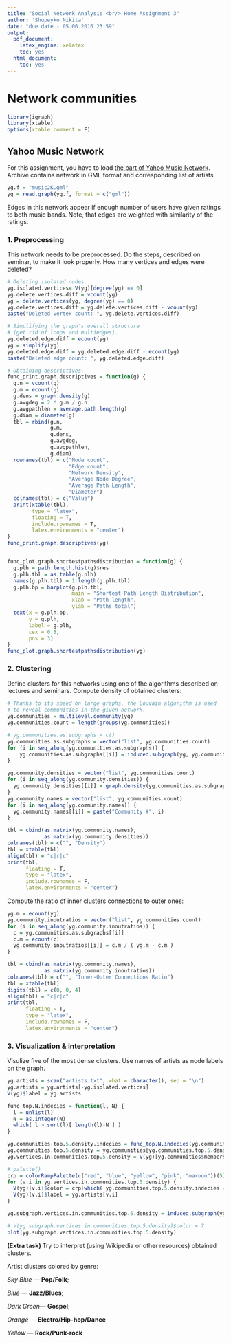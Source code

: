 ---
title: "Social Network Analysis <br/> Home Assignment 3"
author: 'Shupeyko Nikita'
date: "due date - 05.06.2016 23:59"
output:
  pdf_document:
    latex_engine: xelatex
    toc: yes
  html_document:
    toc: yes
---
# Network communities

```{r, message = F, echo = F, warning = F}

library(igraph)
library(xtable)
options(xtable.comment = F)

```

## Yahoo Music Network

For this assignment, you have to load [the part of Yahoo Music Network](https://drive.google.com/file/d/0Bwd5a7NScgMtNElfOFdSbE1UYnM/view). Archive contains network in GML format and corresponding list of artists.

```{r}

yg.f = "music2K.gml"
yg = read.graph(yg.f, format = c("gml"))

```

Edges in this network appear if enough number of users have given ratings to both music bands. Note, that edges are weighted with similarity of the ratings.



### 1. Preprocessing

This network needs to be preprocessed. Do the steps, described on seminar, to make it look properly. How many vertices and edges were deleted?

```{r, results = "asis", fig.width = 10, fig.height = 10}

# Deleting isolated nodes.
yg.isolated.vertices= V(yg)[degree(yg) == 0]
yg.delete.vertices.diff = vcount(yg)
yg = delete.vertices(yg, degree(yg) == 0)
yg.delete.vertices.diff = yg.delete.vertices.diff - vcount(yg)
paste("Deleted vertex count: ", yg.delete.vertices.diff)

# Simplifying the graph's overall structure
# (get rid of loops and multiedges).
yg.deleted.edge.diff = ecount(yg)
yg = simplify(yg)
yg.deleted.edge.diff = yg.deleted.edge.diff - ecount(yg)
paste("Deleted edge count: ", yg.deleted.edge.diff)

# Obtaining descriptives.
func_print.graph.descriptives = function(g) {
  g.n = vcount(g)
  g.m = ecount(g)
  g.dens = graph.density(g)
  g.avgdeg = 2 * g.m / g.n
  g.avgpathlen = average.path.length(g)
  g.diam = diameter(g)
  tbl = rbind(g.n,
              g.m,
              g.dens,
              g.avgdeg,
              g.avgpathlen,
              g.diam)
  rownames(tbl) = c("Node count",
                    "Edge count",
                    "Network Density",
                    "Average Node Degree",
                    "Average Path Length",
                    "Diameter")
  colnames(tbl) = c("Value")
  print(xtable(tbl),
        type = "latex",
        floating = T, 
        include.rownames = T,
        latex.environments = "center")
}
func_print.graph.descriptives(yg)


func_plot.graph.shortestpathsdistribution = function(g) {
  g.plh = path.length.hist(g)$res
  g.plh.tbl = as.table(g.plh)
  names(g.plh.tbl) = 1:length(g.plh.tbl)
  g.plh.bp = barplot(g.plh.tbl, 
                     main = "Shortest Path Length Distribution",
                     xlab = "Path length",
                     ylab = "Paths total")
  text(x = g.plh.bp, 
       y = g.plh, 
       label = g.plh, 
       cex = 0.8, 
       pos = 3)
}
func_plot.graph.shortestpathsdistribution(yg)

```



### 2. Clustering

Define clusters for this networks using one of the algorithms described on lectures and seminars. Compute density of obtained clusters:

```{r, results = "asis"}

# Thanks to its speed on large graphs, the Louvain algorithm is used 
# to reveal communities in the given network.
yg.communities = multilevel.community(yg)
yg.communities.count = length(groups(yg.communities))

# yg.communities.as.subgraphs = c()
yg.communities.as.subgraphs = vector("list", yg.communities.count)
for (i in seq_along(yg.communities.as.subgraphs)) { 
    yg.communities.as.subgraphs[[i]] = induced.subgraph(yg, yg.communities$membership == i)
}

yg.community.densities = vector("list", yg.communities.count)
for (i in seq_along(yg.community.densities)) {
  yg.community.densities[[i]] = graph.density(yg.communities.as.subgraphs[[i]])
}
yg.community.names = vector("list", yg.communities.count)
for (i in seq_along(yg.community.names)) {
  yg.community.names[[i]] = paste("Community #", i)
}

tbl = cbind(as.matrix(yg.community.names),
            as.matrix(yg.community.densities))
colnames(tbl) = c("", "Density")
tbl = xtable(tbl)
align(tbl) = "c|r|c"
print(tbl, 
      floating = T, 
      type = "latex",
      include.rownames = F,
      latex.environments = "center")

```

Compute the ratio of inner clusters connections to outer ones:

```{r, results = "asis"}

yg.m = ecount(yg)
yg.community.inoutratios = vector("list", yg.communities.count)
for (i in seq_along(yg.community.inoutratios)) {
  c = yg.communities.as.subgraphs[[i]]
  c.m = ecount(c)
  yg.community.inoutratios[[i]] = c.m / ( yg.m - c.m )
}

tbl = cbind(as.matrix(yg.community.names),
            as.matrix(yg.community.inoutratios))
colnames(tbl) = c("", "Inner-Outer Connections Ratio")
tbl = xtable(tbl)
digits(tbl) = c(0, 0, 4)
align(tbl) = "c|r|c"
print(tbl, 
      floating = T, 
      type = "latex",
      include.rownames = F,
      latex.environments = "center")

```



### 3. Visualization & interpretation

Visulize five of the most dense clusters. Use names of artists as node labels on the graph.

```{r, fig.width = 10, fig.height = 10}

yg.artists = scan("artists.txt", what = character(), sep = "\n")
yg.artists = yg.artists[-yg.isolated.vertices]
V(yg)$label = yg.artists

func_top.N.indecies = function(l, N) {
  l = unlist(l)
  N = as.integer(N)
  which( l > sort(l)[ length(l)-N ] )
}

yg.communities.top.5.density.indecies = func_top.N.indecies(yg.community.densities, 5)
yg.communities.top.5.density = yg.communities[yg.communities.top.5.density.indecies]
yg.vertices.in.communities.top.5.density = V(yg)[yg.communities$membership %in% yg.communities.top.5.density.indecies] 

# palette()
crp = colorRampPalette(c("red", "blue", "yellow", "pink", "maroon"))(5)
for (v.i in yg.vertices.in.communities.top.5.density) {
  V(yg)[v.i]$color = crp[which( yg.communities.top.5.density.indecies == yg.communities$membership[v.i] )]
  V(yg)[v.i]$label = yg.artists[v.i]
}

yg.subgraph.vertices.in.communities.top.5.density = induced.subgraph(yg, yg.vertices.in.communities.top.5.density)

# V(yg.subgraph.vertices.in.communities.top.5.density)$color = 7
plot(yg.subgraph.vertices.in.communities.top.5.density)

```

<b> (Extra task) </b>Try to interpret (using Wikipedia or other resources) obtained clusters.

Artist clusters colored by genre:

*Sky Blue* --- **Pop/Folk**;

*Blue* --- **Jazz/Blues**;

*Dark Green*--- **Gospel**;

*Orange* --- **Electro/Hip-hop/Dance**

*Yellow* --- **Rock/Punk-rock**
